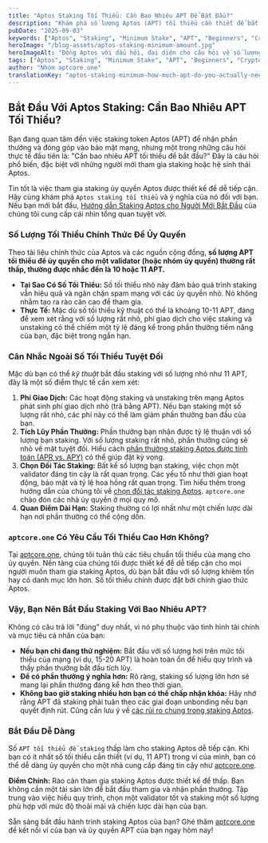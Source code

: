 ```yaml
---
title: "Aptos Staking Tối Thiểu: Cần Bao Nhiêu APT Để Bắt Đầu?"
description: "Khám phá số lượng Aptos (APT) tối thiểu cần thiết để bắt đầu staking và nhận phần thưởng. Tìm hiểu về yêu cầu chính thức và những cân nhắc thực tế cho người mới bắt đầu."
pubDate: "2025-09-03"
keywords: ["Aptos", "Staking", "Minimum Stake", "APT", "Beginners", "Crypto Staking", "aptcore.one"]
heroImage: "/blog-assets/aptos-staking-minimum-amount.jpg"
heroImageAlt: "Đồng Aptos với dấu hỏi, đại diện cho câu hỏi về số lượng APT tối thiểu để staking"
tags: ["Aptos", "Staking", "Minimum Stake", "APT", "Beginners", "Crypto Staking", "aptcore.one"]
author: "Nhóm aptcore.one"
translationKey: "aptos-staking-minimum-how-much-apt-do-you-actually-need-to-start"
---
```


## Bắt Đầu Với Aptos Staking: Cần Bao Nhiêu APT Tối Thiểu?

Bạn đang quan tâm đến việc staking token Aptos (APT) để nhận phần thưởng và đóng góp vào bảo mật mạng, nhưng một trong những câu hỏi thực tế đầu tiên là: "Cần bao nhiêu APT tối thiểu để bắt đầu?" Đây là câu hỏi phổ biến, đặc biệt với những người mới tham gia staking hoặc hệ sinh thái Aptos.

Tin tốt là việc tham gia staking ủy quyền Aptos được thiết kế để dễ tiếp cận. Hãy cùng khám phá `Aptos staking tối thiểu` và ý nghĩa của nó đối với bạn. Nếu bạn mới bắt đầu, [Hướng dẫn Staking Aptos cho Người Mới Bắt Đầu](/blog/vi/huong-dan-cho-nguoi-moi-bat-dau-ve-staking-aptos-apt-tren-aptcore-one) của chúng tôi cung cấp cái nhìn tổng quan tuyệt vời.

### Số Lượng Tối Thiểu Chính Thức Để Ủy Quyền

Theo tài liệu chính thức của Aptos và các nguồn cộng đồng, **số lượng APT tối thiểu để ủy quyền cho một validator (hoặc nhóm ủy quyền) thường rất thấp, thường được nhắc đến là 10 hoặc 11 APT.**

* **Tại Sao Có Số Tối Thiểu:** Số tối thiểu nhỏ này đảm bảo quá trình staking vẫn hiệu quả và ngăn chặn spam mạng với các ủy quyền nhỏ. Nó không nhằm tạo ra rào cản cao để tham gia.
* **Thực Tế:** Mặc dù số tối thiểu kỹ thuật có thể là khoảng 10-11 APT, đáng để xem xét rằng với số lượng rất nhỏ, phí giao dịch cho việc staking và unstaking có thể chiếm một tỷ lệ đáng kể trong phần thưởng tiềm năng của bạn, đặc biệt trong ngắn hạn.

### Cân Nhắc Ngoài Số Tối Thiểu Tuyệt Đối

Mặc dù bạn có thể *kỹ thuật* bắt đầu staking với số lượng nhỏ như 11 APT, đây là một số điểm thực tế cần xem xét:

1. **Phí Giao Dịch:** Các hoạt động staking và unstaking trên mạng Aptos phát sinh phí giao dịch nhỏ (trả bằng APT). Nếu bạn staking một số lượng rất nhỏ, các phí này có thể làm giảm phần thưởng ban đầu của bạn.
2. **Tích Lũy Phần Thưởng:** Phần thưởng bạn nhận được tỷ lệ thuận với số lượng bạn staking. Với số lượng staking rất nhỏ, phần thưởng cũng sẽ nhỏ về mặt tuyệt đối. Hiểu cách [phần thưởng staking Aptos được tính toán (APR vs. APY)](/blog/vi/phan-thuong-staking-aptos-giai-thich-apr-va-apy-va-cach-aptcore-one-hien-thi-chung) có thể giúp đặt kỳ vọng.
3. **Chọn Đối Tác Staking:** Bất kể số lượng bạn staking, việc chọn một validator đáng tin cậy là rất quan trọng. Các yếu tố như thời gian hoạt động, bảo mật và tỷ lệ hoa hồng rất quan trọng. Tìm hiểu thêm trong hướng dẫn của chúng tôi về [chọn đối tác staking Aptos](/blog/vi/chon-doi-tac-staking-aptos-toi-da-hoa-phan-thuong-bao-mat-voi-aptcore-one). `aptcore.one` chào đón các nhà ủy quyền ở mọi quy mô.
4. **Quan Điểm Dài Hạn:** Staking thường có lợi nhất như một chiến lược dài hạn nơi phần thưởng có thể cộng dồn.

### `aptcore.one` Có Yêu Cầu Tối Thiểu Cao Hơn Không?

Tại [aptcore.one](https://aptcore.one), chúng tôi tuân thủ các tiêu chuẩn tối thiểu của mạng cho ủy quyền. Nền tảng của chúng tôi được thiết kế để dễ tiếp cận cho mọi người muốn tham gia staking Aptos, dù bạn bắt đầu với số lượng khiêm tốn hay có danh mục lớn hơn. Số tối thiểu chính được đặt bởi chính giao thức Aptos.

### Vậy, Bạn Nên Bắt Đầu Staking Với Bao Nhiêu APT?

Không có câu trả lời "đúng" duy nhất, vì nó phụ thuộc vào tình hình tài chính và mục tiêu cá nhân của bạn:

* **Nếu bạn chỉ đang thử nghiệm:** Bắt đầu với số lượng hơi trên mức tối thiểu của mạng (ví dụ, 15-20 APT) là hoàn toàn ổn để hiểu quy trình và thấy phần thưởng bắt đầu tích lũy.
* **Để có phần thưởng ý nghĩa hơn:** Rõ ràng, staking số lượng lớn hơn sẽ mang lại phần thưởng đáng kể hơn theo thời gian.
* **Không bao giờ staking nhiều hơn bạn có thể chấp nhận khóa:** Hãy nhớ rằng APT đã staking phải tuân theo các giai đoạn unbonding nếu bạn quyết định rút. Cũng cần lưu ý về [các rủi ro chung trong staking Aptos](/blog/vi/rui-ro-khi-staking-aptos-huong-dan-ro-rang-cach-giam-thieu).

### Bắt Đầu Dễ Dàng

Số `APT tối thiểu để staking` thấp làm cho staking Aptos dễ tiếp cận. Khi bạn có ít nhất số tối thiểu cần thiết (ví dụ, 11 APT) trong ví của mình, bạn có thể dễ dàng ủy quyền cho một nhà cung cấp đáng tin cậy như [aptcore.one](https://aptcore.one).

**Điểm Chính:**
Rào cản tham gia staking Aptos được thiết kế để thấp. Bạn không cần một tài sản lớn để bắt đầu tham gia và nhận phần thưởng. Tập trung vào việc hiểu quy trình, chọn một validator tốt và staking một số lượng phù hợp với mức độ thoải mái và chiến lược dài hạn của bạn.

Sẵn sàng bắt đầu hành trình staking Aptos của bạn? Ghé thăm [aptcore.one](https://aptcore.one) để kết nối ví của bạn và ủy quyền APT của bạn ngay hôm nay!